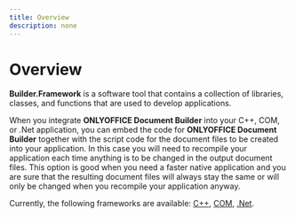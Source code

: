 ```yaml
---
title: Overview
description: none
---
```

# Overview

**Builder.Framework** is a software tool that contains a collection of libraries, classes, and functions that are used to develop applications.

When you integrate **ONLYOFFICE Document Builder** into your C++, COM, or .Net application, you can embed the code for **ONLYOFFICE Document Builder** together with the script code for the document files to be created into your application. In this case you will need to recompile your application each time anything is to be changed in the output document files. This option is good when you need a faster native application and you are sure that the resulting document files will always stay the same or will only be changed when you recompile your application anyway.

Currently, the following frameworks are available: [C++](/docbuilder/integrationapi/c), [COM](/docbuilder/integrationapi/com), [.Net](/docbuilder/integrationapi/net).
